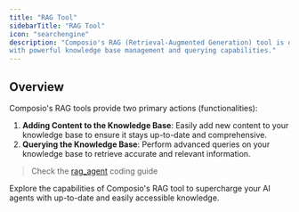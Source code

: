 ```yaml
---
title: "RAG Tool"
sidebarTitle: "RAG Tool"
icon: "searchengine"
description: "Composio's RAG (Retrieval-Augmented Generation) tool is designed to enhance your AI agents 
with powerful knowledge base management and querying capabilities."
---
```




## Overview

Composio's RAG tools provide two primary actions (functionalities):

1. **Adding Content to the Knowledge Base**: 
Easily add new content to your knowledge base to ensure it stays up-to-date and comprehensive.
2. **Querying the Knowledge Base**: 
Perform advanced queries on your knowledge base to retrieve accurate and relevant information.

> Check the [rag_agent](guides/examples/rag_agent) coding guide

Explore the capabilities of Composio's RAG tool to supercharge your AI agents with up-to-date and easily accessible knowledge.